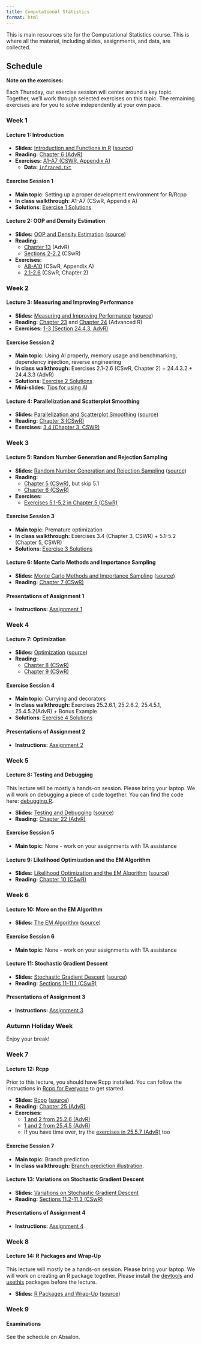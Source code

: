 ```yaml
---
title: Computational Statistics
format: html
---
```


This is main resources site for the Computational Statistics course. This is
where all the material, including slides, assignments, and data, are collected.

## Schedule

**Note on the exercises:**

Each Thursday, our exercise session will center around a key topic. Together,
we’ll work through selected exercises on this topic. The remaining exercises are
for you to solve independently at your own pace.

### Week 1

#### Lecture 1: Introduction

- **Slides:** [Introduction and Functions in R](slides/lecture1.pdf) ([source](https://github.com/math-ku/compstat/blob/main/slides/lecture1.qmd))
- **Reading:** [Chapter 6 (AdvR)](https://adv-r.hadley.nz/functions.html)
- **Exercises:**
  [A1-A7 (CSWR, Appendix
  A)](https://cswr.nrhstat.org/app-r#app-ex)
  - **Data:** [`infrared.txt`](data/infrared.txt)

#### Exercise Session 1

- **Main topic**: Setting up a proper development environment for R/Rcpp
- **In class walkthrough**: A1-A7 (CSwR, Appendix A)
- **Solutions**: [Exercise 1 Solutions](exercises/U1.qmd)

#### Lecture 2: OOP and Density Estimation

- **Slides:** [OOP and Density Estimation](slides/lecture2.pdf) ([source](https://github.com/math-ku/compstat/blob/main/slides/lecture2.qmd))
- **Reading:**
  - [Chapter 13](https://adv-r.hadley.nz/s3.html) (AdvR)
  - [Sections 2-2.2](https://cswr.nrhstat.org/density.html) (CSwR)
- **Exercises:**
  - [A8-A10](https://cswr.nrhstat.org/app-r#app-ex) (CSwR, Appendix A)
  - [2.1-2.6](https://cswr.nrhstat.org/density#density:ex) (CSwR, Chapter 2)

### Week 2

#### Lecture 3: Measuring and Improving Performance

- **Slides:** [Measuring and Improving Performance](slides/lecture3.pdf) ([source](https://github.com/math-ku/compstat/blob/main/slides/lecture3.qmd))
- **Reading:** [Chapter 23](https://adv-r.hadley.nz/perf-measure.html) and
  [Chapter 24](https://adv-r.hadley.nz/perf-improve.html) (Advanced R)
- **Exercises:**
  [1-3 (Section 24.4.3,
  AdvR)](https://adv-r.hadley.nz/perf-improve.html#exercises-71)

#### Exercise Session 2

- **Main topic**: Using AI properly, memory usage and benchmarking, dependency
  injection, reverse engineering
- **In class walkthrough:** Exercises 2.1-2.6 (CSwR, Chapter 2) + 24.4.3.2 +
  24.4.3.3 (AdvR)
- **Solutions**: [Exercise 2 Solutions](exercises/U2.qmd)
- **Mini-slides**: [Tips for using AI](slides/llm_use.pdf)

#### Lecture 4: Parallelization and Scatterplot Smoothing

- **Slides:** [Parallelization and Scatterplot Smoothing](slides/lecture4.pdf) ([source](https://github.com/math-ku/compstat/blob/main/slides/lecture4.qmd))
- **Reading:** [Chapter 3 (CSwR)](https://cswr.nrhstat.org/bivariate.html)
- **Exercises:**
  [3.4 (Chapter 3,
  CSWR)](https://cswr.nrhstat.org/bivariate#bivariate:ex)

### Week 3

#### Lecture 5: Random Number Generation and Rejection Sampling

- **Slides:**
  [Random Number Generation and Rejection
  Sampling](slides/lecture5.pdf) ([source](https://github.com/math-ku/compstat/blob/main/slides/lecture5.qmd))
- **Reading:**
  - [Chapter 5 (CSwR)](https://cswr.nrhstat.org/random-number-generation), but
    skip 5.1
  - [Chapter 6 (CSwR)](https://cswr.nrhstat.org/reject-samp)
- **Exercises:**
  - [Exercises 5.1-5.2 in Chapter 5
    (CSwR)](https://cswr.nrhstat.org/random-number-generation#univariate:ex)

#### Exercise Session 3

- **Main topic**: Premature optimization
- **In class walkthrough:** Exercises 3.4 (Chapter 3, CSWR) + 5.1-5.2 (Chapter
  5, CSWR)
- **Solutions**: [Exercise 3 Solutions](exercises/U3.qmd)

#### Lecture 6: Monte Carlo Methods and Importance Sampling

- **Slides:** [Monte Carlo Methods and Importance Sampling](slides/lecture6.pdf) ([source](https://github.com/math-ku/compstat/blob/main/slides/lecture6.qmd))
- **Reading:** [Chapter 7 (CSwR)](https://cswr.nrhstat.org/mci)

#### Presentations of Assignment 1

- **Instructions:** [Assignment 1](assignments/assignment1.html)

### Week 4

#### Lecture 7: Optimization

- **Slides:** [Optimization](slides/lecture7.pdf) ([source](https://github.com/math-ku/compstat/blob/main/slides/lecture7.qmd))
- **Reading:**
  - [Chapter 8 (CSwR)](https://cswr.nrhstat.org/likelihood-and-optimization)
  - [Chapter 9 (CSwR)](https://cswr.nrhstat.org/numopt)

#### Exercise Session 4

- **Main topic**: Currying and decorators
- **In class walkthrough:** Exercises 25.2.6.1, 25.2.6.2, 25.4.5.1,
  25.4.5.2(AdvR) + Bonus Example
- **Solutions**: [Exercise 4 Solutions](exercises/U4.qmd)


#### Presentations of Assignment 2

- **Instructions:** [Assignment 2](assignments/assignment2.html)

### Week 5

#### Lecture 8: Testing and Debugging

This lecture will be mostly a hands-on session. Please bring your laptop. We
will work on debugging a piece of code together. You can find the code here:
[debugging.R](R/debugging.R).

- **Slides:** [Testing and Debugging](slides/lecture8.pdf) ([source](https://github.com/math-ku/compstat/blob/main/slides/lecture8.qmd))
- **Reading:**
  [Chapter 22 (AdvR)](https://adv-r.hadley.nz/debugging.html#debugging)

#### Exercise Session 5

- **Main topic**: None - work on your assignments with TA assistance

#### Lecture 9: Likelihood Optimization and the EM Algorithm

- **Slides:** [Likelihood Optimization and the EM Algorithm](slides/lecture9.pdf) ([source](https://github.com/math-ku/compstat/blob/main/slides/lecture9.qmd))
- **Reading:** [Chapter 10 (CSwR)](https://cswr.nrhstat.org/em)

### Week 6

#### Lecture 10: More on the EM Algorithm

- **Slides:** [The EM Algorithm](slides/lecture10.pdf) ([source](https://github.com/math-ku/compstat/blob/main/slides/lecture10.qmd))

#### Exercise Session 6

- **Main topic**: None - work on your assignments with TA assistance

#### Lecture 11: Stochastic Gradient Descent

- **Slides:** [Stochastic Gradient Descent](slides/lecture11.pdf) ([source](https://github.com/math-ku/compstat/blob/main/slides/lecture11.qmd))
- **Reading:** [Sections 11-11.1 (CSwR)](https://cswr.nrhstat.org/stochopt)

#### Presentations of Assignment 3

- **Instructions:** [Assignment 3](assignments/assignment3.html)

### Autumn Holiday Week

Enjoy your break!

### Week 7

#### Lecture 12: Rcpp

Prior to this lecture, you should have Rcpp
installed. You can follow the instructions in
[Rcpp for Everyone](https://teuder.github.io/rcpp4everyone_en/020_install.html)
to get started.

- **Slides:** [Rcpp](slides/lecture12.pdf) ([source](https://github.com/math-ku/compstat/blob/main/slides/lecture12.qmd))
- **Reading:** [Chapter 25 (AdvR)](https://adv-r.hadley.nz/rcpp.html#rcpp)
- **Exercises:**
  - [1 and 2 from 25.2.6 (AdvR)](https://adv-r.hadley.nz/rcpp.html#exercise-started)
  - [1 and 2 from 25.4.5 (AdvR)](https://adv-r.hadley.nz/rcpp.html#exercises-73)
  - If you have time over, try the
    [exercises in 25.5.7 (AdvR)](https://adv-r.hadley.nz/rcpp.html#exercises-74)
    too

#### Exercise Session 7

- **Main topic**: Branch prediction
- **In class walkthrough:** [Branch prediction illustration](exercises/U7.qmd). 

#### Lecture 13: Variations on Stochastic Gradient Descent

- **Slides:** [Variations on Stochastic Gradient Descent](https://github.com/math-ku/compstat/blob/main/slides/lecture13.qmd)
- **Reading:**
  [Sections 11.2-11.3 (CSwR)](https://cswr.nrhstat.org/stochopt#beyond-basic-stochastic-gradient-algorithms)

#### Presentations of Assignment 4

- **Instructions:** [Assignment 4](assignments/assignment4.html)

### Week 8

#### Lecture 14: R Packages and Wrap-Up

This lecture will mostly be a hands-on session. Please bring your laptop. We
will work on creating an R package together. Please install the 
[devtools](https://cran.r-project.org/web/packages/devtools/index.html) and
[usethis](https://cran.r-project.org/web/packages/usethis/index.html) packages
before the lecture.

- **Slides:** [R Packages and Wrap-Up](slides/lecture14.pdf) ([source](https://github.com/math-ku/compstat/blob/main/slides/lecture14.qmd))

### Week 9

#### Examinations

See the schedule on Absalon.
